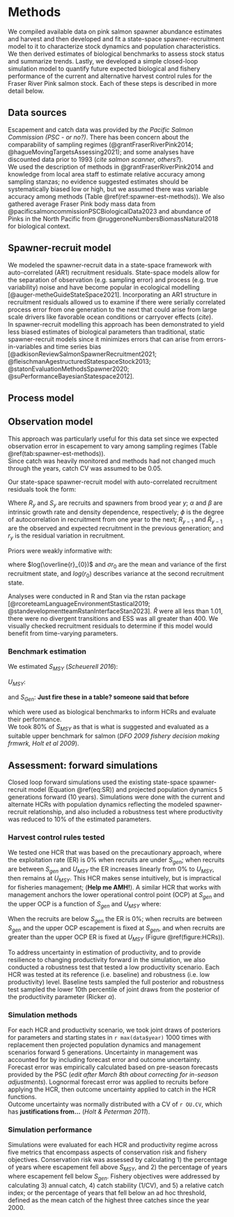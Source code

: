# Methods  

We compiled available data on pink salmon spawner abundance estimates and harvest and then developed and fit a state-space spawner-recruitment model to it to characterize stock dynamics and population characteristics. 
We then derived estimates of biological benchmarks to assess stock status and summarize trends. 
Lastly, we developed a simple closed-loop simulation model to quantify future expected biological and fishery performance of the current and alternative harvest control rules for the Fraser River Pink salmon stock. 
Each of these steps is described in more detail below. 

## Data sources  

Escapement and catch data was provided by *the Pacific Salmon Commission (PSC - or no?)*. 
There has been concern about the comparability of sampling regimes (@grantFraserRiverPink2014; @hagueMovingTargetsAssessing2021); and some analyses have discounted data prior to 1993 (*cite salmon scanner, others?*).  
We used the description of methods in @grantFraserRiverPink2014 and knowledge from local area staff to estimate relative accuracy among sampling stanzas; no evidence suggested estimates should be systematically biased low or high, but we assumed there was variable accuracy among methods (Table \@ref(ref:spawner-est-methods)). 
We also gathered average Fraser Pink body mass data from @pacificsalmoncommissionPSCBiologicalData2023 and abundance of Pinks in the North Pacific from @ruggeroneNumbersBiomassNatural2018 for biological context.  


## Spawner-recruit model  

We modeled the spawner-recruit data in a state-space framework with auto-correlated (AR1) recruitment residuals. 
State-space models allow for the separation of observation (e.g. sampling error) and process (e.g. true variability) noise and have become popular in ecological modelling [@auger-metheGuideStateSpace2021]. 
Incorporating an AR1 structure in recruitment residuals allowed us to examine if there were serially correlated process error from one generation to the next that could arise from large scale drivers like favorable ocean conditions or carryover effects (*cite*).  
In spawner-recruit modelling this approach has been demonstrated to yield less biased estimates of biological parameters than traditional, static spawner-recruit models since it minimizes errors that can arise from errors-in-variables and time series bias [@adkisonReviewSalmonSpawnerRecruitment2021; @fleischmanAgestructuredStatespaceStock2013; @statonEvaluationMethodsSpawner2020; @suPerformanceBayesianStatespace2012].


## Process model  

## Observation model  

This approach was particularly useful for this data set since we expected observation error in escapement to vary among sampling regimes (Table \@ref(tab:spawner-est-methods)).  
Since catch was heavily monitored and methods had not changed much through the years, catch CV was assumed to be 0.05.


 

Our state-space spawner-recruit model with auto-correlated recruitment residuals took the form: 

\begin{equation}
log(R_{y}) = log(S_{y}) + log(\alpha) - \beta S_{y} + \phi log(R_{y-1}/\hat{R}_{y-1})+r_{y}
\label{eq:SR}
\end{equation}

Where $R_y$ and $S_y$ are recruits and spawners from brood year $y$; $\alpha$ and $\beta$ are intrinsic growth rate and density dependence, respectively; $\phi$ is the degree of autocorrelation in recruitment from one year to the next; $R_{y-1}$ and $\hat{R}_{y-1}$ are the observed and expected recruitment in the previous generation; and $r_y$ is the residual variation in recruitment. 

Priors were weakly informative with: 
\begin{align*}
log(\alpha) &\sim {\sf Norm}(0, 3)\\
\beta &\sim {\sf Norm}(0, 1)\\
r &\sim {\sf Norm}(0, 2)\\
log(r_{0}) &\sim {\sf Norm}(0,20)\\
log(\overline{r}_{0}) &\sim {\sf Norm}(0,20)\\
\sigma r_{0} &\sim {\sf InvGamma}(2,1)\\
\end{align*}

where $log(\overline{r}_{0})$ and $\sigma r_{0}$ are the mean and variance of the first recruitment state, and $log(r_{0})$ describes variance at the second recruitment state.

Analyses were conducted in R and Stan via the rstan package [@rcoreteamLanguageEnvironmentStastical2019; @standevelopmentteamRstanInterfaceStan2023].
$\hat{R}$ were all less than 1.01, there were no divergent transitions and ESS was all greater than 400. 
We visually checked recruitment residuals to determine if this model would benefit from time-varying parameters.  


### Benchmark estimation  

We estimated $S_{MSY}$ (*Scheuerell 2016*):

$U_{MSY}$: 

and $S_{Gen}$:
**Just fire these in a table? someone said that before**

which were used as biological benchmarks to inform HCRs and evaluate their performance.  
We took 80% of $S_{MSY}$ as that is what is suggested and evaluated as a suitable upper benchmark for salmon (*DFO 2009 fishery decision making frmwrk, Holt et al 2009*). 


## Assessment: forward simulations  

Closed loop forward simulations used the existing state-space spawner-recruit model (Equation \@ref(eq:SR)) and projected population dynamics 5 generations forward (10 years). 
Simulations were done with the current and alternate HCRs with population dynamics reflecting the modeled spawner-recruit relationship, and also included a robustness test where productivity was reduced to 10% of the estimated parameters.  


### Harvest control rules tested  

We tested one HCR that was based on the precautionary approach, where the exploitation rate (ER) is 0% when recruits are under $S_{gen}$; when recruits are between $S_{gen}$ and $U_{MSY}$ the ER increases linearly from 0% to $U_{MSY}$, then remains at $U_{MSY}$. 
This HCR makes sense intuitively, but is impractical for fisheries management; (**Help me AMH!**). 
A similar HCR that works with management anchors the lower operational control point (OCP) at $S_{gen}$ and the upper OCP is a function of $S_{gen}$ and $U_{MSY}$ where:  

\begin{equation}
OCP_{upper} = OCP_{lower} / (1 - U_{MSY})
\label{eq:UpperOCP}
\end{equation}  

When the recruits are below $S_{gen}$ the ER is 0%; when recruits are between $S_{gen}$ and the upper OCP escapement is fixed at $S_{gen}$, and when recruits are greater than the upper OCP ER is fixed at $U_{MSY}$ (Figure \@ref(figure:HCRs)).  

To address uncertainty in estimation of productivity, and to provide resilience to changing productivity forward in the simulation, we also conducted a robustness test that tested a low productivity scenario. 
Each HCR was tested at its reference (i.e. baseline) and robustness (i.e. low productivity) level. 
Baseline tests sampled the full posterior and robustness test sampled the lower 10th percentile of joint draws from the posterior of the productivity parameter (Ricker $\alpha$).  


### Simulation methods  

For each HCR and productivity scenario, we took joint draws of posteriors for parameters and starting states in `r max(data$year)` 1000 times with replacement then projected population dynamics and management scenarios forward 5 generations. 
Uncertainty in management was accounted for by including forecast error and outcome uncertainty. 
Forecast error was empirically calculated based on pre-season forecasts provided by the PSC (*edit after March 8th about correcting for in-season adjustments*). 
Lognormal forecast error was applied to recruits before applying the HCR, then outcome uncertainty applied to catch in the HCR functions.    
Outcome uncertainty was normally distributed with a CV of `r OU.CV`, which has **justifications from...** (*Holt & Peterman 2011*).  


### Simulation performance  

Simulations were evaluated for each HCR and productivity regime across five metrics that encompass aspects of conservation risk and fishery objectives. 
Conservation risk was assessed by calculating 1) the percentage of years where escapement fell above $S_{MSY}$, and 2) the percentage of years where escapement fell below $S_{gen}$. 
Fishery objectives were addressed by calculating 3) annual catch, 4) catch stability (1/CV), and 5) a relative catch index; or the percentage of years that fell below an ad hoc threshold, defined as the mean catch of the highest three catches since the year 2000.   
